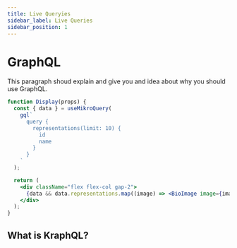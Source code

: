 ```yaml
---
title: Live Queryies
sidebar_label: Live Queries
sidebar_position: 1
---
```


# GraphQL

This paragraph shoud explain and give you and idea about why you should use GraphQL.

```jsx live
function Display(props) {
  const { data } = useMikroQuery(
    gql`
      query {
        representations(limit: 10) {
          id
          name
        }
      }
    `
  );

  return (
    <div className="flex flex-col gap-2">
      {data && data.representations.map((image) => <BioImage image={image} />)}
    </div>
  );
}
```

## What is KraphQL?
